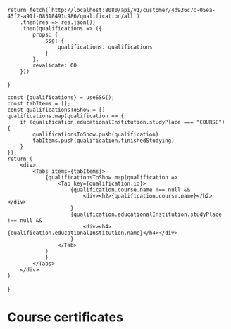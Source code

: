 
    return fetch(`http://localhost:8080/api/v1/customer/4d936c7c-05ea-45f2-a91f-08518491c986/qualification/all`)
        .then(res => res.json())
        .then(qualifications => ({
            props: {
                ssg: {
                    qualifications: qualifications
                }
            },
            revalidate: 60
        }))
}

    const {qualifications} = useSSG();
    const tabItems = [];
    const qualificationsToShow = []
    qualifications.map(qualification => {
        if (qualification.educationalInstitution.studyPlace === "COURSE") {
            qualificationsToShow.push(qualification)
            tabItems.push(qualification.finishedStudying)
        }
    });
    return (
        <div>
            <Tabs items={tabItems}>
                {qualificationsToShow.map(qualification =>
                    <Tab key={qualification.id}>
                        {qualification.course.name !== null &&
                            <div><h2>{qualification.course.name}</h2></div>
                        }
                        {qualification.educationalInstitution.studyPlace !== null &&
                            <div><h4>{qualification.educationalInstitution.name}</h4></div>
                        }
                    </Tab>
                )
                }
            </Tabs>
        </div>
    )
}

# Course certificates

<CourseCertificates/>